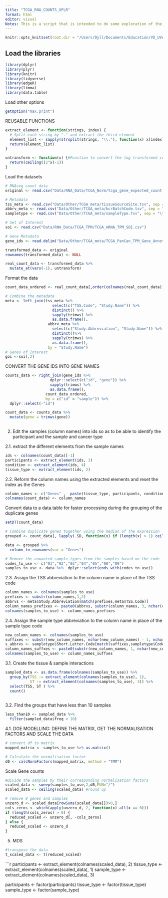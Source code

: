 ```yaml
---
title: "TCGA_RNA_COUNTS_XPLR"
format: html
editor: visual
Notes: This is a script that is intended to do some exploration of the samples in teh count based TCGA PanCan dataset.
---
```


```r
knitr::opts_knit$set(root.dir = "/Users/Dyll/Documents/Education/VU_UVA/Internship/Epigenetics/Janssen_Group-UMCUtrecht/Main_Project")
```

## Load the libraries

```r
library(dplyr)
library(plyr)
library(knitr)
library(tidyverse)
library(edgeR)
library(limma)
library(data.table)
```

Load other options

```r
getOption("max.print")
```

REUSABLE FUNCTIONS

```r
extract_element <- function(strings, index) {
  # Split each string by "." and extract the third element
  element_list <- sapply(strsplit(strings, "\\."), function(x) x[index])
  return(element_list)
}

untransform <- function(x) {#Function to convert the log transformed counts back into original counts
  return(ceiling((2^x)-1))
}
```

Load the datasets

```r

# RNAseq count data
original <- read.csv("Data/RNA_Data/TCGA_Norm/tcga_gene_expected_count.csv")

# Metadata
tss_meta <- read.csv("Data/Other/TCGA_meta/tissueSourceSite.tsv", sep = "\t")
abbrv_meta <- read.csv("Data/Other/TCGA_meta/bcrBatchCode.tsv", sep = "\t")
sampletype <- read.csv("Data/Other/TCGA_meta/sampleType.tsv", sep = "\t", colClasses = c("character"))

# Set of Interest
soi <- read.csv("Data/RNA_Data/TCGA_TPM/TCGA_mRNA_TPM_SOI.csv")

# Gene Metadata
gene_ids <- read.delim("Data/Other/TCGA_meta/TCGA_PanCan_TPM_Gene_Annotations.txt")

```

```r
transformed_data <- original
rownames(transformed_data) <- NULL

real_count_data <- transformed_data %>%
  mutate_at(vars(-1), untransform)
```

Format the data

```r
count_data_ordered <- real_count_data[,order(colnames(real_count_data))]

# Combine the metadata
meta <- left_join(tss_meta %>% 
                     select(c("TSS.Code", "Study.Name")) %>% 
                     distinct() %>% 
                     sapply(trimws) %>% 
                     as.data.frame(),
                   abbrv_meta %>%
                     select(c("Study.Abbreviation", "Study.Name")) %>% 
                     distinct()%>% 
                     sapply(trimws) %>% 
                     as.data.frame(), 
                   by = "Study.Name")
# Genes of Interest
goi <-soi[,2]
```
CONVERT THE GENE IDS INTO GENE NAMES

```r
counts_data <- right_join(gene_ids %>% 
                    dplyr::select(c("id", "gene")) %>% 
                    sapply(trimws) %>% 
                    as.data.frame(),
                  count_data_ordered,
                  by = c("id" = "sample")) %>% 
  dplyr::select(-"id")

count_data <- counts_data %>%
  mutate(gene = trimws(gene))
  
```

2. Edit the samples (column names) into ids so as to be able to identify the participant and the sample and cancer type

2.1. extract the different elements from the sample names
```r
ids <- colnames(count_data)[-1]
participants <- extract_element(ids, 3)
condition <- extract_element(ids, 4)
tissue_type <- extract_element(ids, 2)
```

2.2. Reform the column names using the extracted elements and reset the index as the Genes
```r
column_names <- c("Genes" ,  paste(tissue_type, participants, condition, sep = "."))
colnames(count_data) <- column_names
```

Convert data to a data.table for faster processing during the grouping of the duplicate genes
```r
setDT(count_data)  

# Combine duplicate genes together using the median of the expression
grouped <- count_data[, lapply(.SD, function(x) if (length(x) > 1) ceiling(median(x, na.rm = TRUE)) else x), by = Genes, .SDcols = -"Genes"]
```


```r
data <- grouped %>%
  column_to_rownames(var = "Genes")

# Remove the unwanted sample types from the samples based on the code
codes_to_use <- c("01","02","03","04","05","08","09")
samples_to_use <- data %>%  dplyr::select(ends_with(codes_to_use))
```


2.3. Assign the TSS abbreviation to the column name in place of the TSS code
```r
column_names <- colnames(samples_to_use)
prefixes <- substr(column_names,1,2)
abbrvs <- meta$Study.Abbreviation[match(prefixes,meta$TSS.Code)]
column_names_prefixes <- paste0(abbrvs, substr(column_names, 3, nchar(column_names)))
colnames(samples_to_use) <- column_names_prefixes
```

2.4. Assign the sample type abbreviation to the column name in place of the sample type code
```r
new_column_names <- colnames(samples_to_use)
suffixes <- substr(new_column_names, nchar(new_column_names) - 1, nchar(new_column_names))
s_abbrvs <- sampletype$Short.Letter.Code[match(suffixes,sampletype$Code)]
column_names_suffxes <- paste0(substr(new_column_names, 1, nchar(new_column_names) - 2), s_abbrvs)
colnames(samples_to_use) <- column_names_suffxes
```


3.1. Create the tissue & sample interactions 
```r

sampled_data <- as.data.frame(colnames(samples_to_use)) %>% 
  group_by(TSS := extract_element(colnames(samples_to_use), 1),
           ST := extract_element(colnames(samples_to_use), 3)) %>% 
  select(TSS, ST ) %>% 
  count()
  
```

3.2. Find the groups that have less than 10 samples 
```r
less_than10 <- sampled_data %>% 
  filter(sampled_data$freq < 10) 
```


4.1. DGE MODELLING: DEFINE THE MATRIX, GET THE NORMALISATION FACTORS AND SCALE THE DATA 

```r
# convert df to matrix 
mapped_matrix <- samples_to_use %>% as.matrix()
```


```r
# Calculate the normalisation factor 
d0 <- calcNormFactors(mapped_matrix, method = "TMM")
```

Scale Gene counts
```r
#Divide the samples by their corresponding normalisation factors
scaled_data <- sweep(samples_to_use,2,d0,FUN="/")
scaled_data <- ceiling(scaled_data) #round up
```

```r
# remove 0 genes and samples
unzero_d <- scaled_data[rowSums(scaled_data[])>0,]
cols_zeros <- which(apply(unzero_d, 2, function(x) all(x == 0)))
if (length(cols_zeros) > 0) {
  reduced_scaled <- unzero_d[, -cols_zeros]
} else {
  reduced_scaled <- unzero_d
}
```


5. MDS

```r
#transpose the data 
t_scaled_data <- t(reduced_scaled)
```









```r
participants <- extract_element(colnames(scaled_data), 2)
tissue_type <- extract_element(colnames(scaled_data), 1)
sample_type <- extract_element(colnames(scaled_data), 3)

participants <- factor(participants)
tissue_type <- factor(tissue_type)
sample_type <- factor(sample_type)
